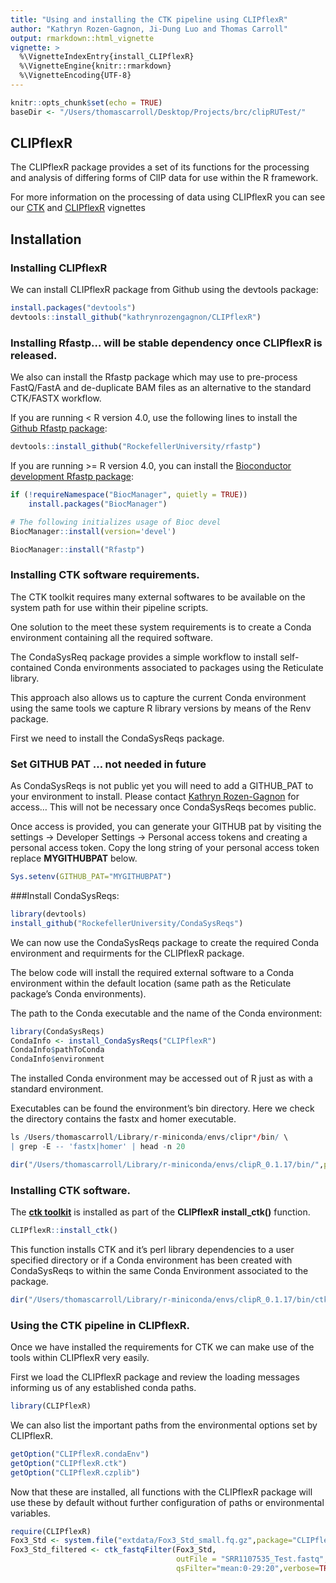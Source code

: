 ```yaml
---
title: "Using and installing the CTK pipeline using CLIPflexR"
author: "Kathryn Rozen-Gagnon, Ji-Dung Luo and Thomas Carroll"
output: rmarkdown::html_vignette
vignette: >
  %\VignetteIndexEntry{install_CLIPflexR}
  %\VignetteEngine{knitr::rmarkdown}
  %\VignetteEncoding{UTF-8}
---
```


```r
knitr::opts_chunk$set(echo = TRUE)
baseDir <- "/Users/thomascarroll/Desktop/Projects/brc/clipRUTest/"
```

## CLIPflexR

The CLIPflexR package provides a set of its functions for the processing and analysis of differing forms of ClIP data for use within the R framework.

For more information on the processing of data using CLIPflexR you can see our [CTK](StandardandBrdU_Processing_CTK.html) and [CLIPflexR](Processing_to_matrix.html) vignettes

## Installation

### Installing CLIPflexR

We can install CLIPflexR package from Github using the devtools package:

```r
install.packages("devtools")
devtools::install_github("kathrynrozengagnon/CLIPflexR")
```

### Installing Rfastp... will be stable dependency once CLIPflexR is released.
We also can install the Rfastp package which may use to pre-process FastQ/FastA and de-duplicate BAM files as an alternative to the standard CTK/FASTX workflow.

If you are running <  R version 4.0, use  the following  lines to install the [Github Rfastp package](https://github.com/RockefellerUniversity/Rfastp):

```r
devtools::install_github("RockefellerUniversity/rfastp")
```

If you are running >= R version 4.0, you can install the [Bioconductor development Rfastp package](https://bioconductor.org/packages/Rfastp/):

```r
if (!requireNamespace("BiocManager", quietly = TRUE))
    install.packages("BiocManager")

# The following initializes usage of Bioc devel
BiocManager::install(version='devel')

BiocManager::install("Rfastp")
```

### Installing CTK software requirements.

The CTK toolkit requires many external softwares to be available on the system path for use within their pipeline scripts. 

One solution to the meet these system requirements is to create a Conda environment containing all the required software. 

The CondaSysReq package provides a simple workflow to install self-contained Conda environments associated to packages using the Reticulate library. 

This approach also allows us to capture the current Conda environment using the same tools we capture R library versions by means of the Renv package.

First we need to install the CondaSysReqs package.

### Set GITHUB PAT ... not needed in future

As CondaSysReqs is not public yet you will need to add a GITHUB_PAT to your environment to install. Please contact [Kathryn Rozen-Gagnon](mailto:krozen@rockfeller.edu) for access... This will not be necessary once CondaSysReqs becomes public.

Once access is provided, you can generate your GITHUB pat by visiting the settings -> Developer Settings ->  Personal access tokens and creating a personal access token. Copy the long string of your personal access token replace **MYGITHUBPAT** below.

```r
Sys.setenv(GITHUB_PAT="MYGITHUBPAT")
```

###Install CondaSysReqs:

```r
library(devtools)
install_github("RockefellerUniversity/CondaSysReqs")
```

We can now use the CondaSysReqs package to create the required Conda environment and requirments for the CLIPflexR package.

The below code will install the required external software to a Conda environment within the default location (same path as the Reticulate package's Conda environments). 

The path to the Conda executable and the name of the Conda environment:

```r
library(CondaSysReqs)
CondaInfo <- install_CondaSysReqs("CLIPflexR")
CondaInfo$pathToConda
CondaInfo$environment
```

The installed Conda environment may be accessed out of R just as with a standard environment.

Executables can be found the environment's bin directory. Here we check the directory contains the fastx and homer executable.

```r
ls /Users/thomascarroll/Library/r-miniconda/envs/clipr*/bin/ \
| grep -E -- 'fastx|homer' | head -n 20
```

```r
dir("/Users/thomascarroll/Library/r-miniconda/envs/clipR_0.1.17/bin/",pattern="fastx|homer")
```

### Installing CTK software.

The [**ctk toolkit**](https://zhanglab.c2b2.columbia.edu/index.php/CTK_Documentation) is installed as part of the **CLIPflexR** **install_ctk()** function.


```r
CLIPflexR::install_ctk()
```

This function installs CTK and it's perl library dependencies to a user specified directory or if a Conda environment has been created with CondaSysReqs to within the same Conda Environment associated to the package. 


```r
dir("/Users/thomascarroll/Library/r-miniconda/envs/clipR_0.1.17/bin/ctk",pattern="")
```


### Using the CTK pipeline in CLIPflexR.

Once we have installed the requirements for CTK we can make use of the tools within CLIPflexR very easily.

First we load the CLIPflexR package and review the loading messages informing us of any established conda paths.

```r
library(CLIPflexR)
```

We can also list the important paths from the environmental options set by CLIPflexR.

```r
getOption("CLIPflexR.condaEnv")
getOption("CLIPflexR.ctk")
getOption("CLIPflexR.czplib")
```

Now that these are installed, all functions with the CLIPflexR package will use these by default without further configuration of paths or environmental variables.

```r
require(CLIPflexR)
Fox3_Std <- system.file("extdata/Fox3_Std_small.fq.gz",package="CLIPflexR")
Fox3_Std_filtered <- ctk_fastqFilter(Fox3_Std,
                                     outFile = "SRR1107535_Test.fastq",
                                     qsFilter="mean:0-29:20",verbose=TRUE)

```
